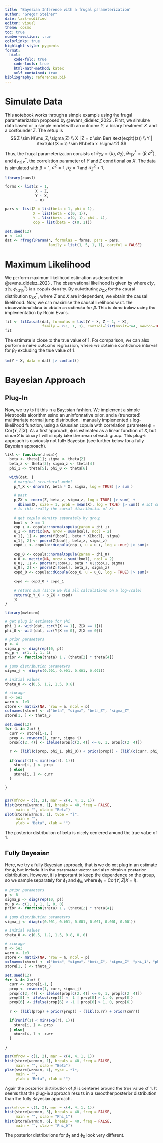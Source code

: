 ```yaml
---
title: "Bayesian Inference with a frugal parameterization"
author: "Gregor Steiner"
date: last-modified
editor: visual
theme: cosmo
toc: true  
number-sections: true
colorlinks: true
highlight-style: pygments
format:
  html: 
    code-fold: true
    code-tools: true
    html-math-method: katex
    self-contained: true
bibliography: references.bib
---
```


# Simulate Data

This notebook works through a simple example using the frugal parameterization proposed by @evans_didelez_2023 . First, we simulate data based on a simple model with an outcome $Y$, a binary treatment $X$, and a confounder $Z$. The setup is
$$ Z \sim N(\mu_Z, \sigma_Z) \\
X | Z = z \sim Ber( \text{expit}(z)) \\
Y | \text{do}(X = x) \sim N(\beta x, \sigma^2).$$

Thus, the frugal parameterization consists of $\theta_{ZX} = (\mu_Z, \sigma_Z)$, $\theta_{Y|X}^* = (\beta, \sigma^2)$, and $\phi_{YZ|X}^*$, the correlation parameter of $Y$ and $Z$ conditional on $X$. The data is simulated with $\beta = 1$, $\sigma^2 = 1$, $\mu_Z = 1$ and $\sigma_Z^2 = 1$.

```r
library(causl)

forms <- list(Z ~ 1, 
              X ~ Z,
              Y ~ X, 
              ~ X)

pars <- list(Z = list(beta = 1, phi = 1),
             X = list(beta = c(0, 1)),
             Y = list(beta = c(0, 1), phi = 1),
             cop = list(beta = c(0, 1)))

set.seed(12)
n <- 1e3
dat <- rfrugalParam(n, formulas = forms, pars = pars, 
                    family = list(1, 5, 1, 1), careful = FALSE)


```




# Maximum Likelihood

We perform maximum likelihood estimation as described in @evans_didelez_2023 . The observational likelihood is given by
\begin{align*}
	p_{ZXY}(z, x, y | \theta^*) &= p_{ZX}(z, x | \theta_{ZX}) p_{Y|ZX}^*(y|z, x; \theta_{Y|X}^*, \phi_{YZ | X}^*) \\
	&= p_{ZX}(z, x | \theta_{ZX}) p_{Y|X}^*(y | x; \theta_{Y|X}^*) c(y, z| x; \phi_{YZ | X}^*),
\end{align*}
where $c(y, z| x; \phi_{YZ | X}^*)$ is a copula density. By substituting $p_{ZX}$ for the causal distribution $p_{ZX}^*$, where $Z$ and $X$ are independent, we obtain the causal likelihood. Now, we can maximise the causal likelihood w.r.t. the observational data to obtain an estimate for $\beta$. This is done below using the implementation by Robin Evans.


```r
fit <- fitCausal(dat, formulas = list(Y ~ X, Z ~ 1, ~ X),
                 family = c(1, 1, 1), control=list(maxit=2e4, newton=TRUE))
fit
```

The estimate is close to the true value of 1. For comparison, we can also perform a naive outcome regression, where we obtain a confidence interval for $\beta_X$ excluding the true value of 1.

```r
lm(Y ~ X, data = dat) |> confint()
```



# Bayesian Approach


## Plug-In 

Now, we try to fit this in a Bayesian fashion. We implement a simple Metropolis algorithm using an uninformative prior, and a (truncated) multivariate normal jump distribution. I manually implemented a log-likelihood function, using a Gaussian copula with correlation parameter $\phi = \text{Cor}(Y, Z | X)$. As a first approach, $\phi$ is estimated as a linear function of $X$, but since $X$ is binary I will simply take the mean of each group. This plug-in approach is obviously not fully Bayesian (see further below for a fully Bayesian approach).


```r
likl <- function(theta){
  beta <- theta[1]; sigma <- theta[2]
  beta_z <- theta[3]; sigma_z <- theta[4]
  phi_1 <- theta[5]; phi_0 <- theta[6]
  
  with(dat, {
    # marginal structural model
    p_Y_X <- dnorm(Y, beta * X, sigma, log = TRUE) |> sum()
    
    # past
    p_ZX <- dnorm(Z, beta_z, sigma_z, log = TRUE) |> sum() +
      dbinom(X, size = 1, prob = mean(X), log = TRUE) |> sum() # not sure about this line
    # is this really the causal distribution of X?
    
    # get copula density separately by group
    bool <- X == 1
    cop_1 <- copula::normalCopula(param = phi_1)
    u_1 <- matrix(NA, nrow = sum(bool), ncol = 2)
    u_1[, 1] <- pnorm(Y[bool], beta * X[bool], sigma)
    u_1[, 2] <- pnorm(Z[bool], beta_z, sigma_z)
    copd_1 <- copula::dCopula(cop_1, u = u_1, log = TRUE) |> sum()
    
    cop_0 <- copula::normalCopula(param = phi_0)
    u_0 <- matrix(NA, nrow = sum(!bool), ncol = 2)
    u_0[, 1] <- pnorm(Y[!bool], beta * X[!bool], sigma)
    u_0[, 2] <- pnorm(Z[!bool], beta_z, sigma_z)
    copd_0 <- copula::dCopula(cop_0, u = u_0, log = TRUE) |> sum()
    
    copd <- copd_0 + copd_1
    
    # return sum (since we did all calculations on a log-scale)
    return(p_Y_X + p_ZX + copd)
    })
}

```

```r
library(mvtnorm)

# get plug in estimate for phi
phi_1 <- with(dat, cor(Y[X == 1], Z[X == 1]))
phi_0 <- with(dat, cor(Y[X == 0], Z[X == 0]))

# prior parameters
p <- 4
sigma_p <- diag(rep(10, p))
mu_p <- c(1, 1, 1, 1)
prior <- function(theta) 1 / (theta[2] * theta[4])

# jump distribution parameters
sigma_j <- diag(c(0.001, 0.001, 0.001, 0.001))

# initial values
theta_0 <- c(0.5, 1.2, 1.5, 0.8)

# storage
m <- 5e3
warm <- 1e3
store <- matrix(NA, nrow = m, ncol = p)
colnames(store) <- c("beta", "sigma", "beta_Z", "sigma_Z")
store[1, ] <- theta_0

set.seed(12)
for (i in 2:m) {
  curr <- store[i-1, ]
  prop <- rmvnorm(1, curr, sigma_j)
  prop[c(2, 4)] <- ifelse(prop[c(2, 4)] <= 0, 1, prop[c(2, 4)])
  
  r <- (likl(c(prop, phi_1, phi_0)) + prior(prop)) - (likl(c(curr, phi_1, phi_0)) + prior(curr))
  
  if(runif(1) < min(exp(r), 1)){
    store[i, ] <- prop
  } else{
    store[i, ] <- curr
  }
  
}



```



```r
par(mfrow = c(1, 2), mar = c(4, 4, 1, 1))
hist(store[warm:m, 1], breaks = 40, freq = FALSE, 
     main = "", xlab = "Beta")
plot(store[warm:m, 1], type = "l",
     main = "",
     ylab = "Beta", xlab = "")
```
The posterior distribution of beta is nicely centered around the true value of 1.

## Fully Bayesian

Here, we try a fully Bayesian approach, that is we do not plug in an estimate for $\phi$, but include it in the parameter vector and also obtain a posterior distribution. However, it is important to keep the dependence on the group, so we sample separately for $\phi_1$ and $\phi_0$, where $\phi_i = \text{Cor}(Y, Z | X = i)$.


```r
# prior parameters
p <- 6
sigma_p <- diag(rep(10, p))
mu_p <- c(1, 1, 1, 1, 0, 0)
prior <- function(theta) 1 / (theta[2] * theta[4])

# jump distribution parameters
sigma_j <- diag(c(0.001, 0.001, 0.001, 0.001, 0.001, 0.001))

# initial values
theta_0 <- c(0.5, 1.2, 1.5, 0.8, 0, 0)

# storage
m <- 5e3
warm <- 1e3
store <- matrix(NA, nrow = m, ncol = p)
colnames(store) <- c("beta", "sigma", "beta_Z", "sigma_Z", "phi_1", "phi_0")
store[1, ] <- theta_0

set.seed(12)
for (i in 2:m) {
  curr <- store[i-1, ]
  prop <- rmvnorm(1, curr, sigma_j)
  prop[c(2, 4)] <- ifelse(prop[c(2, 4)] <= 0, 1, prop[c(2, 4)])
  prop[5] <- ifelse(prop[5] < -1 | prop[5] > 1, 0, prop[5])
  prop[6] <- ifelse(prop[6] < -1 | prop[6] > 1, 0, prop[6])
  
  r <- (likl(prop) + prior(prop)) - (likl(curr) + prior(curr))
  
  if(runif(1) < min(exp(r), 1)){
    store[i, ] <- prop
  } else{
    store[i, ] <- curr
  }
  
}

```




```r
par(mfrow = c(1, 2), mar = c(4, 4, 1, 1))
hist(store[warm:m, 1], breaks = 40, freq = FALSE, 
     main = "", xlab = "Beta")
plot(store[warm:m, 1], type = "l",
     main = "",
     ylab = "Beta", xlab = "")
```

Again the posterior distribution of $\beta$ is centered around the true value of 1. It seems that the plug-in approach results in a smoother posterior distribution than the fully Bayesian approach.

```r
par(mfrow = c(1, 2), mar = c(4, 4, 1, 1))
hist(store[warm:m, 5], breaks = 40, freq = FALSE, 
     main = "", xlab = "Phi_1")
hist(store[warm:m, 6], breaks = 40, freq = FALSE, 
     main = "", xlab = "Phi_0")
```
The posterior distributions for $\phi_1$ and $\phi_0$ look very different.



